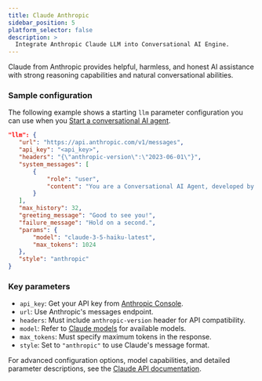 ```yaml
---
title: Claude Anthropic
sidebar_position: 5
platform_selector: false
description: >
  Integrate Anthropic Claude LLM into Conversational AI Engine.
---
```


Claude from Anthropic provides helpful, harmless, and honest AI assistance with strong reasoning capabilities and natural conversational abilities.

### Sample configuration

The following example shows a starting `llm` parameter configuration you can use when you [Start a conversational AI agent](/conversational-ai/rest-api/join).

```json
"llm": {
   "url": "https://api.anthropic.com/v1/messages",
   "api_key": "<api_key>",
   "headers": "{\"anthropic-version\":\"2023-06-01\"}",
   "system_messages": [
       {
           "role": "user",
           "content": "You are a Conversational AI Agent, developed by Agora."
       }
   ],
   "max_history": 32,
   "greeting_message": "Good to see you!",
   "failure_message": "Hold on a second.",
   "params": {
       "model": "claude-3-5-haiku-latest",
       "max_tokens": 1024
   },
   "style": "anthropic"
}
```

### Key parameters

- `api_key`: Get your API key from [Anthropic Console](https://console.anthropic.com/).
- `url`: Use Anthropic's messages endpoint.
- `headers`: Must include `anthropic-version` header for API compatibility.
- `model`: Refer to [Claude models](https://docs.anthropic.com/en/docs/about-claude/models) for available models.
- `max_tokens`: Must specify maximum tokens in the response.
- `style`: Set to `"anthropic"` to use Claude's message format.

For advanced configuration options, model capabilities, and detailed parameter descriptions, see the [Claude API documentation](https://docs.anthropic.com/en/api/messages).

